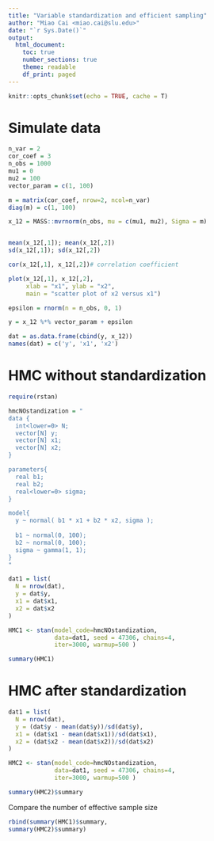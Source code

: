 ---
title: "Variable standardization and efficient sampling"
author: "Miao Cai <miao.cai@slu.edu>"
date: "`r Sys.Date()`"
output: 
  html_document:
    toc: true
    number_sections: true
    theme: readable
    df_print: paged
---

```{r setup, include=FALSE}
knitr::opts_chunk$set(echo = TRUE, cache = T)
```

# Simulate data



```{r simulateData}
n_var = 2
cor_coef = 3
n_obs = 1000
mu1 = 0
mu2 = 100
vector_param = c(1, 100)

m = matrix(cor_coef, nrow=2, ncol=n_var)
diag(m) = c(1, 100)

x_12 = MASS::mvrnorm(n_obs, mu = c(mu1, mu2), Sigma = m)


mean(x_12[,1]); mean(x_12[,2])
sd(x_12[,1]); sd(x_12[,2])

cor(x_12[,1], x_12[,2])# correlation coefficient

plot(x_12[,1], x_12[,2], 
     xlab = "x1", ylab = "x2",
     main = "scatter plot of x2 versus x1")

epsilon = rnorm(n = n_obs, 0, 1)

y = x_12 %*% vector_param + epsilon

dat = as.data.frame(cbind(y, x_12))
names(dat) = c('y', 'x1', 'x2')
```

# HMC without standardization

```{r hmcNOstandization, results = "hide"}
require(rstan)

hmcNOstandization = "
data {
  int<lower=0> N;
  vector[N] y;
  vector[N] x1;
  vector[N] x2;
}

parameters{
  real b1;
  real b2;
  real<lower=0> sigma;
}

model{
  y ~ normal( b1 * x1 + b2 * x2, sigma );
  
  b1 ~ normal(0, 100);
  b2 ~ normal(0, 100);
  sigma ~ gamma(1, 1);
}
"

dat1 = list(
  N = nrow(dat), 
  y = dat$y, 
  x1 = dat$x1,
  x2 = dat$x2
)

HMC1 <- stan(model_code=hmcNOstandization, 
             data=dat1, seed = 47306, chains=4,
             iter=3000, warmup=500 )
```

```{r print1}
summary(HMC1)
```


# HMC after standardization

```{r HMC2}
dat1 = list(
  N = nrow(dat), 
  y = (dat$y - mean(dat$y))/sd(dat$y), 
  x1 = (dat$x1 - mean(dat$x1))/sd(dat$x1),
  x2 = (dat$x2 - mean(dat$x2))/sd(dat$x2)
)

HMC2 <- stan(model_code=hmcNOstandization, 
             data=dat1, seed = 47306, chains=4,
             iter=3000, warmup=500 )
```

```{r print2}
summary(HMC2)$summary
```

Compare the number of effective sample size

```{r compare}
rbind(summary(HMC1)$summary,
summary(HMC2)$summary)
```

